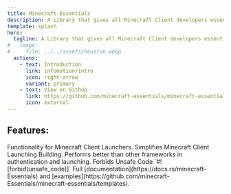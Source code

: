 ```yaml
---
title: Minecraft-Essentials
description: A Library that gives all Minecraft Client developers essentials.
template: splash
hero:
  tagline: A Library that gives all Minecraft Client developers essentials.
#   image:
#     file: ../../assets/houston.webp
  actions:
    - text: Introduction
      link: infomation/intro
      icon: right-arrow
      variant: primary
    - text: View on Github
      link: https://github.com/minecraft-essentials/minecraft-essentials
      icon: external
---
```



## Features:

<CardGrid stagger>
<Card title="Essential" icon="approve-check">
   Functionality for Minecraft Client Launchers.
</Card>
<Card title="Simplifies" icon="puzzle">
   Simplifies Minecraft Client Launching Building.
</Card>
<Card title="Fast" icon="rocket">
   Performs better than other frameworks in authentication and launching.
</Card>
<Card title="Safe" icon="warning">
   Forbids Unsafe Code `#![forbid(unsafe_code)]`
</Card>
<Card title="Beginner Friendly" icon="document">
   Full [documentation](https://docs.rs/minecraft-Essentials) and [examples](https://github.com/minecraft-Essentials/minecraft-essentials/templates).
</Card>
</CardGrid>

